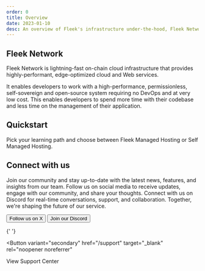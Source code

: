 ```yaml
---
order: 0
title: Overview
date: 2023-01-10
desc: An overview of Fleek's infrastructure under-the-hood, Fleek Network.
---
```



## Fleek Network

Fleek Network is lightning-fast on-chain cloud infrastructure that provides highly-performant, edge-optimized cloud and Web services.

It enables developers to work with a high-performance, permissionless, self-sovereign and open-source system requiring no DevOps and at very low cost. This enables developers to spend more time with their codebase and less time on the management of their application.

<div className="my-12 bg-gray-dark-6 p-[1px]" />

## Quickstart

Pick your learning path and choose between Fleek Managed Hosting or Self Managed Hosting.

<div className='grid grid-cols-1 lg:grid-cols-2 gap-12 mb-12'>

<DocIntroCard
  title="Architecture"
  description="Understand the architecture and value proposition of Fleek Network"
  href="https://blog.fleek.network/post/fleek-network-developer-guide-part-1/"
/>
<DocIntroCard
  title="Whitepaper"
  description="Read research related to Fleek Network"
  href="https://fleek.network/whitepaper.pdf"
/>
<DocIntroCard
  title="Fleek Network Website"
  description="Visit Fleek Network's official site "
  href="https://fleek.network/"
/>
<DocIntroCard
  title="Documentation"
  description="Visit Fleek Network’s documentation"
  href="https://docs.fleek.network/docs"
/>
<DocIntroCard
  title="Testnet Phase {3} Results"
  description="Learn about Fleek Network's performance during testnet Phase {3}"
  href="https://blog.fleek.network/post/fleek-network-testnet-phase-3-results/"
/>
<DocIntroCard
  title="Services on Fleek Network"
  description="Learn how services on Fleek Network benefit a robust and trustless onchain cloud"
  href="https://blog.fleek.network/post/fleek-network-developer-guide-services/"
/>
<DocIntroCard
  title="Fleek Network Guides"
  description="Deep dive into POCs and explorations done to build Fleek Network"
  href="https://blog.fleek.network/"
/>
<DocIntroCard
  title="Fleek Network on X"
  description="Follow Fleek Network on X"
  href="https://x.com/fleek_net"
/>

</div>

<div className="my-12 bg-gray-dark-6 p-[1px]" />

## Connect with us

Join our community and stay up-to-date with the latest news, features, and insights from our team. Follow us on social media to receive updates, engage with our community, and share your thoughts. Connect with us on Discord for real-time conversations, support, and collaboration. Together, we're shaping the future of our service.

<div className="justify-left mb-32 mt-12 flex flex-col gap-16 sm:flex-row">
  <Button
    variant="secondary"
    href="https://x.com/fleek"
    target="_blank"
    rel="noopener noreferrer"
  >
    Follow us on X
  </Button>
  <Button
    variant="secondary"
    href="https://discord.gg/fleek"
    target="_blank"
    rel="noopener noreferrer"
  >
    Join our Discord
  </Button>

{' '}

<Button
  variant="secondary"
  href="/support"
  target="_blank"
  rel="noopener noreferrer"
>
  View Support Center
</Button>

</div>
